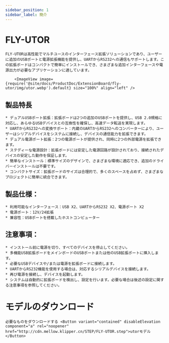 ```yaml
---
sidebar_position: 1
sidebar_label: 簡介
---
```




# FLY-UTOR

    FLY-UTORは高性能でマルチユースのインターフェース拡張ソリューションであり、ユーザーに追加のUSBポートと電源拡張機能を提供し、UARTからRS232への通信もサポートします。この拡張ボードはコンパクトで簡単にインストールでき、さまざまな追加インターフェースや電源出力が必要なアプリケーションに適しています。

        <ImageView image={require('@site/docs/ProductDoc/ExtensionBoard/fly-utor/img/utor.webp').default} size="100%" align="left" />


## 製品特長

    * デュアルUSBポート拡張：拡張ボードは2つの追加のUSBポートを提供し、USB 2.0規格に対応し、あらゆるUSBデバイスとの互換性を確保し、高速データ転送を実現します。
    * UARTからRS232への変換サポート：内蔵のUARTからRS232へのコンバーターにより、ユーザーはシリアルデバイスをシステムに接続し、デバイスの通信能力を拡張できます。
    * デュアル電源ポート拡張：2つの電源ポートが提供され、同時に2つの外部電源を拡張できます。
    * ステディーな電源設計：拡張ボードには安定した電源回路が設計されており、接続されたデバイスの安定した動作を保証します。
    * 簡単なインストール：標準サイズのデザインで、さまざまな環境に適応でき、追加のドライバーインストールは不要です。
    * コンパクトサイズ：拡張ボードのサイズは合理的で、多くのスペースを占めず、さまざまなプロジェクトに簡単に統合できます。

## 製品仕様：

    * 利用可能なインターフェース：USB X2、UARTからRS232 X2、電源ポート X2
    * 電源ポート：12V/24拡張
    * 兼容性：USBポートを搭載したホストコンピューター

## 注意事項：

    * インストール前に電源を切り、すべてのデバイスを停止してください。
    * 多機能USB拡張ボードをメインボードのUSBポートまたは他のUSB拡張ポートに挿入します。
    * 必要なUSBデバイスや/または電源を拡張ボードに接続します。
    * UARTからRS232機能を使用する場合は、対応するシリアルデバイスを接続します。
    * 再び電源を接続し、デバイスを起動します。
    * システムは自動的に拡張ボードを検出し、設定を行います。必要な場合は後述の設定に関する注意事項を参照してください。

# モデルのダウンロード
    必要なものをダウンロードする <Button variant="contained" disableElevation component="a" rel="noopener" href="http://cdn.mellow.klipper.cn/STEP/FLY-UTOR.step">utorモデル</Button>
